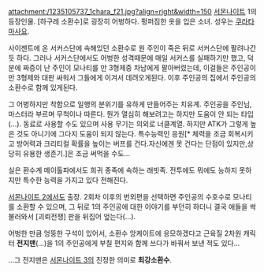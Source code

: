 attachment:/1235105737_1chara_f21.jpg?align=right&width=150 [[서몬나이트]] 1의 등장인물. [하구레 소환수]로 굉장히 어벙하다. 펑퍼짐한 옷을 입은 소녀. 성우는 [[쿠라타 마사요]].

사이젠트에 온 서커스단에 속해있던 소환수로 원 주인이 죽은 뒤로 서커스단에 팔려나간듯 하다. 그러나 서커스단에서도 어벙한 성격때문에 매일 서커스를 실패하기만 했고, 덕분에 짜증이 난 주인이 모나티를 만 3형제중 차남에게 팔아버렸는데, 이걸들은 주인공이 만 3형제와 대판 싸워서 그들에게 이겨서 데려오게된다. 이후 주인공의 집에서 주인공의 소환수로 함께 있게된다.

그 어벙하지만 착함으로 일행의 분위기를 유하게 만들어주는 치유계. 주인공을 주인님, 마스터라 부르며 무척이나 따른다. 뭔가 열심히 해보려고는 하지만 도움이 안 되는 타입(...). 동료로 사용할 수도 있으며 사용 무기는 의외로 너클계열. 하지만 ATK가 그렇게 높은 것도 아니기에 그다지 도움이 되지 않는다. 특수능력인 응원[* 체력을 조금 회복시키고 방어력과 크리티컬 확률을 높이는 버프를 건다.자신에겐 못 건다는 단점이 있지만,상당히 유용한 생존기.]은 조금 써먹을 수도...

실은 환수계 메이톨파에서도 희귀 종족에 속하는 래빗족. 전투에도 뭐에도 능하지 못하지만 특수한 능력을 가지고 있다 전해진다.


[[서몬나이트 2]]에서도 출장. 2회차 이후의 번외편을 선택하면 주인공의 수호수로 모나티를 소환할 수 있으며, 그 뒤로 1의 주인공에 대한 이야기를 부던히 하더니 결국 애들을 싹 불러와서 [괴뢰전쟁] 판을 뒤집어 엎는다(...).

어벙한 만큼 엉뚱한 구석이 있어서, 소환수 앙케이트에 응모하겠다고 근육질 2차원 캐릭터 '''전지맨'''(...)을 1의 주인공에게 부칠 편지와 함께 쓰다가 바꿔서 보낸 적도 있다...

...그 전지맨은 [[서몬나이트 3]]의 진정한 의미로 '''최강소환수'''.
